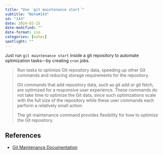 ```yaml
---
title: "Use `git maintenance start`"
subtitle: "Note#143"
id: "143"
date: 2024-02-15
date-modified: ""
date-format: iso
categories: [notes]
spotlight: ""
---
```

Just run `git maintenance start` inside a git repository to automate optimization tasks—by creating `cron` jobs.

> Run tasks to optimize Git repository data, speeding up other Git commands and reducing storage requirements for the repository.
>
> Git commands that add repository data, such as git add or git fetch, are optimized for a responsive user experience. These commands do not take time to optimize the Git data, since such optimizations scale with the full size of the repository while these user commands each perform a relatively small action.
>
> The git maintenance command provides flexibility for how to optimize the Git repository.

## References

* [Git Maintenance Documentation](https://git-scm.com/docs/git-maintenance)
